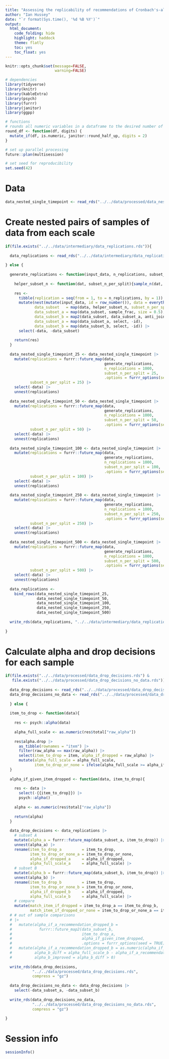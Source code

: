 ```yaml
---
title: "Assessing the replicability of recommendations of Cronbach's-alpha-if-item-removed"
author: "Ian Hussey"
date: "`r format(Sys.time(), '%d %B %Y')`"
output:
  html_document:
    code_folding: hide
    highlight: haddock
    theme: flatly
    toc: yes
    toc_float: yes
---
```


```r
knitr::opts_chunk$set(message=FALSE,
                      warning=FALSE)
```

```r

# dependencies
library(tidyverse)
library(knitr)
library(kableExtra)
library(psych)
library(furrr)
library(janitor)
library(ggpp)

# functions
# rounds all numeric variables in a dataframe to the desired number of places. Non-numeric variables will be ignored.
round_df <- function(df, digits) {
  mutate_if(df, is.numeric, janitor::round_half_up, digits = 2)
}

# set up parallel processing
future::plan(multisession)

# set seed for reproducibility
set.seed(42)

```

# Data

```r

data_nested_single_timepoint <- read_rds("../../data/processed/data_nested_single_timepoint.rds")

```

# Create nested pairs of samples of data from each scale

```r

if(file.exists("../../data/intermediary/data_replications.rds")){
  
  data_replications <- read_rds("../../data/intermediary/data_replications.rds")
  
} else {
  
  generate_replications <- function(input_data, n_replications, subset_n_per_split){
    
    helper_subset_n <- function(dat, subset_n_per_split){sample_n(dat, size = subset_n_per_split*2)}
    
    res <- 
      tibble(replication = seq(from = 1, to = n_replications, by = 1)) |>
      mutate(nest(mutate(input_data, id = row_number()), data = everything()),
             data_subset   = map(data, helper_subset_n, subset_n_per_split = subset_n_per_split),
             data_subset_a = map(data_subset, sample_frac, size = 0.5),
             data_subset_b = map2(data_subset, data_subset_a, anti_join, by = "id"),
             data_subset_a = map(data_subset_a, select, -id),
             data_subset_b = map(data_subset_b, select, -id)) |>
      select(-data, -data_subset)
    
    return(res)
  }
  
  data_nested_single_timepoint_25 <- data_nested_single_timepoint |>
    mutate(replications = furrr::future_map(data, 
                                            generate_replications, 
                                            n_replications = 1000, 
                                            subset_n_per_split = 25,
                                            .options = furrr_options(seed = TRUE)),
           subset_n_per_split = 25) |>
    select(-data) |>
    unnest(replications)
  
  data_nested_single_timepoint_50 <- data_nested_single_timepoint |>
    mutate(replications = furrr::future_map(data, 
                                            generate_replications, 
                                            n_replications = 1000, 
                                            subset_n_per_split = 50,
                                            .options = furrr_options(seed = TRUE)),
           subset_n_per_split = 50) |>
    select(-data) |>
    unnest(replications)
  
  data_nested_single_timepoint_100 <- data_nested_single_timepoint |>
    mutate(replications = furrr::future_map(data, 
                                            generate_replications,
                                            n_replications = 1000,
                                            subset_n_per_split = 100,
                                            .options = furrr_options(seed = TRUE)),
           subset_n_per_split = 100) |>
    select(-data) |>
    unnest(replications)
  
  data_nested_single_timepoint_250 <- data_nested_single_timepoint |>
    mutate(replications = furrr::future_map(data, 
                                            generate_replications,
                                            n_replications = 1000,
                                            subset_n_per_split = 250,
                                            .options = furrr_options(seed = TRUE)),
           subset_n_per_split = 250) |>
    select(-data) |>
    unnest(replications)
  
  data_nested_single_timepoint_500 <- data_nested_single_timepoint |>
    mutate(replications = furrr::future_map(data, 
                                            generate_replications,
                                            n_replications = 1000, 
                                            subset_n_per_split = 500,
                                            .options = furrr_options(seed = TRUE)),
           subset_n_per_split = 500) |>
    select(-data) |>
    unnest(replications)
  
  data_replications <- 
    bind_rows(data_nested_single_timepoint_25,
              data_nested_single_timepoint_50,
              data_nested_single_timepoint_100,
              data_nested_single_timepoint_250,
              data_nested_single_timepoint_500)
  
  write_rds(data_replications, "../../data/intermediary/data_replications.rds", compress = "gz")
  
}

```

# Calculate alpha and drop decisions for each sample

```r

if(file.exists("../../data/processed/data_drop_decisions.rds") & 
   file.exists("../../data/processed/data_drop_decisions_no_data.rds")){
  
  data_drop_decisions <- read_rds("../../data/processed/data_drop_decisions.rds")
  data_drop_decisions_no_data <- read_rds("../../data/processed/data_drop_decisions_no_data.rds")
  
  } else {
  
  item_to_drop <- function(data){
    
    res <- psych::alpha(data)
    
    alpha_full_scale <- as.numeric(res$total["raw_alpha"])
    
    res$alpha.drop |>
      as_tibble(rownames = "item") |>
      filter(raw_alpha == max(raw_alpha)) |>
      select(item_to_drop = item, alpha_if_dropped = raw_alpha) |>
      mutate(alpha_full_scale = alpha_full_scale,
             item_to_drop_or_none = ifelse(alpha_full_scale >= alpha_if_dropped, "none", item_to_drop))
  }
  
  alpha_if_given_item_dropped <- function(data, item_to_drop){
    
    res <- data |>
      select(-{{item_to_drop}}) |>
      psych::alpha()
    
    alpha <- as.numeric(res$total["raw_alpha"])
    
    return(alpha)
  }
  
  data_drop_decisions <- data_replications |>
    # subset A
    mutate(alpha_a = furrr::future_map(data_subset_a, item_to_drop)) |>
    unnest(alpha_a) |>
    rename(item_to_drop_a         = item_to_drop,
           item_to_drop_or_none_a = item_to_drop_or_none,
           alpha_if_dropped_a     = alpha_if_dropped,
           alpha_full_scale_a     = alpha_full_scale) |>
    # subset B
    mutate(alpha_b = furrr::future_map(data_subset_b, item_to_drop)) |>
    unnest(alpha_b) |>
    rename(item_to_drop_b         = item_to_drop,
           item_to_drop_or_none_b = item_to_drop_or_none,
           alpha_if_dropped_b     = alpha_if_dropped,
           alpha_full_scale_b     = alpha_full_scale) |>
    # compare
    mutate(match_item_if_dropped = item_to_drop_a == item_to_drop_b,
           match_item_if_dropped_or_none = item_to_drop_or_none_a == item_to_drop_or_none_b) 
  # # out of sample comparisons
  # |>
  #   mutate(alpha_if_a_recommendation_dropped_b = 
  #            furrr::future_map2(data_subset_b, 
  #                               item_to_drop_a,
  #                               alpha_if_given_item_dropped,
  #                               .options = furrr_options(seed = TRUE))) |>
  #   mutate(alpha_if_a_recommendation_dropped_b = as.numeric(alpha_if_a_recommendation_dropped_b),
  #          alpha_b_diff = alpha_full_scale_b - alpha_if_a_recommendation_dropped_b,
  #          alpha_b_improved = alpha_b_diff > 0)
  
  write_rds(data_drop_decisions, 
            "../../data/processed/data_drop_decisions.rds", 
            compress = "gz")
  
  data_drop_decisions_no_data <- data_drop_decisions |>
    select(-data_subset_a, -data_subset_b)
  
  write_rds(data_drop_decisions_no_data, 
            "../../data/processed/data_drop_decisions_no_data.rds", 
            compress = "gz")
  
}

```


# Session info

```r

sessionInfo()

```

